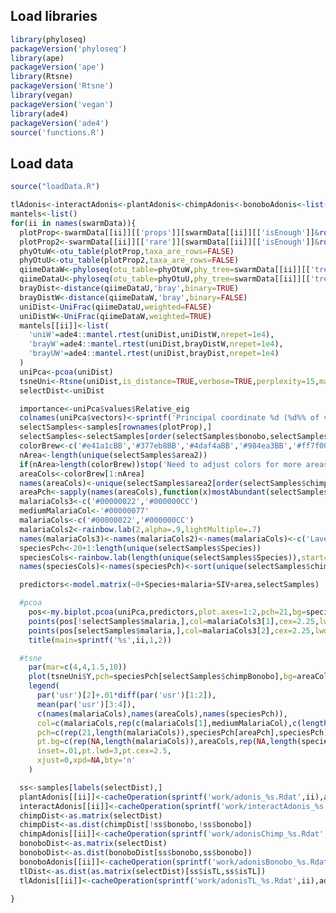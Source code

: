 ## Load libraries
```r
library(phyloseq)
packageVersion('phyloseq')
library(ape)
packageVersion('ape')
library(Rtsne)
packageVersion('Rtsne')
library(vegan)
packageVersion('vegan')
library(ade4)
packageVersion('ade4')
source('functions.R')
```



## Load data
```r
source("loadData.R")
```

```r
tlAdonis<-interactAdonis<-plantAdonis<-chimpAdonis<-bonoboAdonis<-list()
mantels<-list()
for(ii in names(swarmData)){
  plotProp<-swarmData[[ii]][['props']][swarmData[[ii]][['isEnough']]&rownames(swarmData[[ii]][['props']]) %in% rownames(samples),]
  plotProp2<-swarmData[[ii]][['rare']][swarmData[[ii]][['isEnough']]&rownames(swarmData[[ii]][['rare']]) %in% rownames(samples),]
  phyOtuW<-otu_table(plotProp,taxa_are_rows=FALSE)
  phyOtuU<-otu_table(plotProp2,taxa_are_rows=FALSE)
  qiimeDataW<-phyloseq(otu_table=phyOtuW,phy_tree=swarmData[[ii]][['tree']])
  qiimeDataU<-phyloseq(otu_table=phyOtuU,phy_tree=swarmData[[ii]][['tree']])
  brayDist<-distance(qiimeDataU,'bray',binary=TRUE)
  brayDistW<-distance(qiimeDataW,'bray',binary=FALSE)
  uniDist<-UniFrac(qiimeDataU,weighted=FALSE)
  uniDistW<-UniFrac(qiimeDataW,weighted=TRUE)
  mantels[[ii]]<-list(
    'uniW'=ade4::mantel.rtest(uniDist,uniDistW,nrepet=1e4),
    'brayW'=ade4::mantel.rtest(uniDist,brayDistW,nrepet=1e4),
    'brayUW'=ade4::mantel.rtest(uniDist,brayDist,nrepet=1e4)
  )
  uniPca<-pcoa(uniDist)
  tsneUni<-Rtsne(uniDist,is_distance=TRUE,verbose=TRUE,perplexity=15,max_iter=3000)
  selectDist<-uniDist

  importance<-uniPca$values$Relative_eig
  colnames(uniPca$vectors)<-sprintf('Principal coordinate %d (%d%% of variance)',1:length(importance),round(importance*100))[1:ncol(uniPca$vectors)]
  selectSamples<-samples[rownames(plotProp),]
  selectSamples<-selectSamples[order(selectSamples$bonobo,selectSamples$area2,selectSamples$malaria),]
  colorBrew<-c('#e41a1cBB','#377eb8BB','#4daf4aBB','#984ea3BB','#ff7f00BB','#ffff33BB','#a65628BB','#f781bfBB','#999999BB','#88ddffBB')
  nArea<-length(unique(selectSamples$area2))
  if(nArea>length(colorBrew))stop('Need to adjust colors for more areas')
  areaCols<-colorBrew[1:nArea]
  names(areaCols)<-unique(selectSamples$area2[order(selectSamples$chimpBonobo)])
  areaPch<-sapply(names(areaCols),function(x)mostAbundant(selectSamples$chimpBonobo[selectSamples$area2==x]))
  malariaCols3<-c('#00000022','#000000CC')
  mediumMalariaCol<-'#00000077'
  malariaCols<-c('#00000022','#000000CC')
  malariaCols2<-rainbow.lab(2,alpha=.9,lightMultiple=.7)
  names(malariaCols3)<-names(malariaCols2)<-names(malariaCols)<-c('Laverania negative','Laverania positive')
  speciesPch<-20+1:length(unique(selectSamples$Species))
  speciesCols<-rainbow.lab(length(unique(selectSamples$Species)),start=-2,end=1,alpha=.8,lightMultiple=.8)
  names(speciesCols)<-names(speciesPch)<-sort(unique(selectSamples$chimpBonobo))

  predictors<-model.matrix(~0+Species+malaria+SIV+area,selectSamples)

  #pcoa
    pos<-my.biplot.pcoa(uniPca,predictors,plot.axes=1:2,pch=21,bg=speciesCols[selectSamples$chimpBonobo],col=malariaCols3[selectSamples$malaria+1],cex=2.25,lwd=4,arrowsFilter=Inf,las=1,mgp=c(2.75,.75,0),sameAxis=FALSE,bty='l',type='n')
    points(pos[!selectSamples$malaria,],col=malariaCols3[1],cex=2.25,lwd=4,bg=speciesCols[selectSamples[!selectSamples$malaria,'chimpBonobo']],pch=21)
    points(pos[selectSamples$malaria,],col=malariaCols3[2],cex=2.25,lwd=4,bg=speciesCols[selectSamples[selectSamples$malaria,'chimpBonobo']],pch=21)
    title(main=sprintf('%s',ii,1,2))

  #tsne
    par(mar=c(4,4,1.5,10))
    plot(tsneUni$Y,pch=speciesPch[selectSamples$chimpBonobo],bg=areaCols[selectSamples$area2],col=malariaCols[selectSamples$malaria+1],cex=2.5,lwd=3,ylab='t-SNE 2',xlab='t-SNE 1',main=sprintf('%s',ii),bty='l',las=1)
    legend(
      par('usr')[2]+.01*diff(par('usr')[1:2]), 
      mean(par('usr')[3:4]),
      c(names(malariaCols),names(areaCols),names(speciesPch)),
      col=c(malariaCols,rep(c(malariaCols[1],mediumMalariaCol),c(length(areaCols),length(speciesPch)))),
      pch=c(rep(21,length(malariaCols)),speciesPch[areaPch],speciesPch),
      pt.bg=c(rep(NA,length(malariaCols)),areaCols,rep(NA,length(speciesPch))),
      inset=.01,pt.lwd=3,pt.cex=2.5,
      xjust=0,xpd=NA,bty='n'
    )

  ss<-samples[labels(selectDist),]
  plantAdonis[[ii]]<-cacheOperation(sprintf('work/adonis_%s.Rdat',ii),adonis,selectDist~bonobo+area2+malaria,data=ss,permutations=1e7,parallel=10)
  interactAdonis[[ii]]<-cacheOperation(sprintf('work/interactAdonis_%s.Rdat',ii),adonis,selectDist~bonobo+area2+malaria*bonobo,data=ss,permutations=1e7,parallel=10)
  chimpDist<-as.matrix(selectDist)
  chimpDist<-as.dist(chimpDist[!ss$bonobo,!ss$bonobo])
  chimpAdonis[[ii]]<-cacheOperation(sprintf('work/adonisChimp_%s.Rdat',ii),adonis,chimpDist~area2+malaria,data=ss[!ss$bonobo,],permutations=1e7,parallel=10)
  bonoboDist<-as.matrix(selectDist)
  bonoboDist<-as.dist(bonoboDist[ss$bonobo,ss$bonobo])
  bonoboAdonis[[ii]]<-cacheOperation(sprintf('work/adonisBonobo_%s.Rdat',ii),adonis,bonoboDist~area2+malaria,data=ss[ss$bonobo,],permutations=1e7,parallel=10)
  tlDist<-as.dist(as.matrix(selectDist)[ss$isTL,ss$isTL])
  tlAdonis[[ii]]<-cacheOperation(sprintf('work/adonisTL_%s.Rdat',ii),adonis,tlDist~malaria,data=ss[ss$isTL,],permutations=1e7,parallel=5)

}
```

